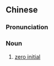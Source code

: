 {{also|零声母}}
==Chinese==
{{zh-forms|s=零声母|type=12}}

===Pronunciation===
{{zh-pron
|m=língshēngmǔ
|c=ling4 sing1 mou5
|cat=n
}}

===Noun===
{{zh-noun}}

# {{lb|zh|linguistics}} [[zero initial]]
